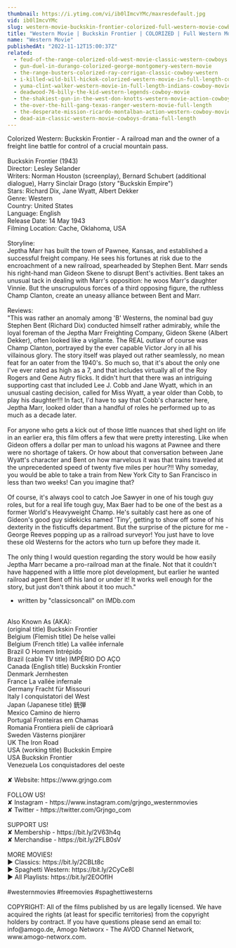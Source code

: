 ```yaml
---
thumbnail: https://i.ytimg.com/vi/ib0lImcvYMc/maxresdefault.jpg
vid: ib0lImcvYMc
slug: western-movie-buckskin-frontier-colorized-full-western-movie-cowboys-ranch-film
title: "Western Movie | Buckskin Frontier | COLORIZED | Full Western Movie | Cowboys | Ranch Film"
name: "Western Movie"
publishedAt: "2022-11-12T15:00:37Z"
related:
  - feud-of-the-range-colorized-old-west-movie-classic-western-cowboys
  - gun-duel-in-durango-colorized-george-montgomery-western-movie
  - the-range-busters-colorized-ray-corrigan-classic-cowboy-western
  - i-killed-wild-bill-hickok-colorized-western-movie-in-full-length-cowboys
  - yuma-clint-walker-western-movie-in-full-length-indians-cowboy-movie
  - deadwood-76-billy-the-kid-western-legends-cowboy-movie
  - the-shakiest-gun-in-the-west-don-knotts-western-movie-action-cowboys
  - the-over-the-hill-gang-texas-ranger-western-movie-full-length
  - the-desperate-mission-ricardo-montalban-action-western-cowboy-movie
  - dead-aim-classic-western-movie-cowboys-drama-full-length
---
```


Colorized Western: Buckskin Frontier - A railroad man and the owner of a freight line battle for control of a crucial mountain pass.<br />
<br />
Buckskin Frontier (1943)<br />
Director: Lesley Selander<br />
Writers: Norman Houston (screenplay), Bernard Schubert (additional dialogue), Harry Sinclair Drago (story "Buckskin Empire")<br />
Stars: Richard Dix, Jane Wyatt, Albert Dekker<br />
Genre: Western<br />
Country: United States<br />
Language: English<br />
Release Date: 14 May 1943<br />
Filming Location: Cache, Oklahoma, USA<br />
<br />
Storyline:<br />
Jeptha Marr has built the town of Pawnee, Kansas, and established a successful freight company. He sees his fortunes at risk due to the encroachment of a new railroad, spearheaded by Stephen Bent. Marr sends his right-hand man Gideon Skene to disrupt Bent's activities. Bent takes an unusual tack in dealing with Marr's opposition: he woos Marr's daughter Vinnie. But the unscrupulous forces of a third opposing figure, the ruthless Champ Clanton, create an uneasy alliance between Bent and Marr.<br />
<br />
Reviews:<br />
"This was rather an anomaly among 'B' Westerns, the nominal bad guy Stephen Bent (Richard Dix) conducted himself rather admirably, while the loyal foreman of the Jeptha Marr Freighting Company, Gideon Skene (Albert Dekker), often looked like a vigilante. The REAL outlaw of course was Champ Clanton, portrayed by the ever capable Victor Jory in all his villainous glory. The story itself was played out rather seamlessly, no mean feat for an oater from the 1940's. So much so, that it's about the only one I've ever rated as high as a 7, and that includes virtually all of the Roy Rogers and Gene Autry flicks. It didn't hurt that there was an intriguing supporting cast that included Lee J. Cobb and Jane Wyatt, which in an unusual casting decision, called for Miss Wyatt, a year older than Cobb, to play his daughter!!! In fact, I'd have to say that Cobb's character here, Jeptha Marr, looked older than a handful of roles he performed up to as much as a decade later.<br />
<br />
For anyone who gets a kick out of those little nuances that shed light on life in an earlier era, this film offers a few that were pretty interesting. Like when Gideon offers a dollar per man to unload his wagons at Pawnee and there were no shortage of takers. Or how about that conversation between Jane Wyatt's character and Bent on how marvelous it was that trains traveled at the unprecedented speed of twenty five miles per hour?!! Why someday, you would be able to take a train from New York City to San Francisco in less than two weeks! Can you imagine that?<br />
<br />
Of course, it's always cool to catch Joe Sawyer in one of his tough guy roles, but for a real life tough guy, Max Baer had to be one of the best as a former World's Heavyweight Champ. He's suitably cast here as one of Gideon's good guy sidekicks named 'Tiny', getting to show off some of his dexterity in the fisticuffs department. But the surprise of the picture for me - George Reeves popping up as a railroad surveyor! You just have to love these old Westerns for the actors who turn up before they made it.<br />
<br />
The only thing I would question regarding the story would be how easily Jeptha Marr became a pro-railroad man at the finale. Not that it couldn't have happened with a little more plot development, but earlier he wanted railroad agent Bent off his land or under it! It works well enough for the story, but just don't think about it too much."<br />
- written by "classicsoncall" on IMDb.com<br />
<br />
Also Known As (AKA):<br />
(original title) Buckskin Frontier<br />
Belgium (Flemish title) De helse vallei<br />
Belgium (French title) La vallée infernale<br />
Brazil O Homem Intrépido<br />
Brazil (cable TV title) IMPÉRIO DO AÇO<br />
Canada (English title) Buckskin Frontier<br />
Denmark Jernhesten<br />
France La vallée infernale<br />
Germany Fracht für Missouri<br />
Italy I conquistatori del West<br />
Japan (Japanese title) 銃弾<br />
Mexico Camino de hierro<br />
Portugal Fronteiras em Chamas<br />
Romania Frontiera pielii de căprioară<br />
Sweden Västerns pionjärer<br />
UK The Iron Road<br />
USA (working title) Buckskin Empire<br />
USA Buckskin Frontier<br />
Venezuela Los conquistadores del oeste<br />
<br />
✘ Website: https://www.grjngo.com<br />
<br />
FOLLOW US!<br />
✘ Instagram - https://www.instagram.com/grjngo_westernmovies<br />
✘ Twitter - https://twitter.com/Grjngo_com<br />
<br />
SUPPORT US!<br />
✘ Membership - https://bit.ly/2V63h4q<br />
✘ Merchandise - https://bit.ly/2FLB0sV<br />
<br />
MORE MOVIES! <br />
► Classics: https://bit.ly/2CBLt8c <br />
► Spaghetti Western: https://bit.ly/2CyCe8I <br />
► All Playlists: https://bit.ly/2EOOfIH <br />
<br />
#westernmovies #freemovies #spaghettiwesterns<br />
<br />
COPYRIGHT: All of the films published by us are legally licensed. We have acquired the rights (at least for specific territories) from the copyright holders by contract. If you have questions please send an email to: info@amogo.de, Amogo Networx - The AVOD Channel Network, www.amogo-networx.com.